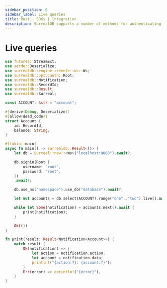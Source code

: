 ```yaml
---
sidebar_position: 6
sidebar_label: Live queries
title: Rust | SDKs | Integration
description: SurrealDB supports a number of methods for authenticating users and securing the database.
---
```


# Live queries

```rust
use futures::StreamExt;
use serde::Deserialize;
use surrealdb::engine::remote::ws::Ws;
use surrealdb::opt::auth::Root;
use surrealdb::Notification;
use surrealdb::RecordId;
use surrealdb::Result;
use surrealdb::Surreal;

const ACCOUNT: &str = "account";

#[derive(Debug, Deserialize)]
#[allow(dead_code)]
struct Account {
	id: RecordId,
	balance: String,
}

#[tokio::main]
async fn main() -> surrealdb::Result<()> {
	let db = Surreal::new::<Ws>("localhost:8000").await?;

	db.signin(Root {
		username: "root",
		password: "root",
	})
	.await?;

	db.use_ns("namespace").use_db("database").await?;

	let mut accounts = db.select(ACCOUNT).range("one".."two").live().await?;

	while let Some(notification) = accounts.next().await {
		print(notification);
	}

	Ok(())
}

fn print(result: Result<Notification<Account>>) {
	match result {
		Ok(notification) => {
			let action = notification.action;
			let account = notification.data;
			println!("{action:?}: {account:?}");
		}
		Err(error) => eprintln!("{error}"),
	}
}
```